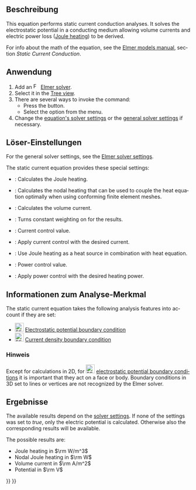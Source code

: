 <languages/>

{{Docnav/de
|[[FEM_EquationMagnetodynamic2D/de|GleichungElektrodynamik2D]]
|[[FEM_EquationFlow/de|GleichungStrömung]]
|[[FEM_Workbench/de|FEM]]
|IconL=FEM_EquationMagnetodynamic2D.svg
|IconR=FEM_EquationFlow.svg
|IconC=Workbench_FEM.svg
}}

{{GuiCommand/de
|Name=FEM EquationStaticCurrent
|Name/de=FEM GleichungGleichstrom
|MenuLocation=Lösen → Elektromagnetische Gleichungen → Static Current Equation
|Workbenches=[[FEM_Workbench/de|FEM]]
|Version=1.1
|SeeAlso=[[FEM_ConstraintElectrostaticPotential/de|RandbedingungElektrostatischesPotential]], [[FEM_ConstraintCurrentDensity/de|RandbedingungStromdichte]], [[FEM_EquationHeat/de|GleichungWärme]]
}}

<span id="Description"></span>
==Beschreibung==

<div lang="en" dir="ltr" class="mw-content-ltr">
This equation performs static current conduction analyses. It solves the electrostatic potential in a conducting medium allowing volume currents and electric power loss ([https://en.wikipedia.org/wiki/Joule_heating Joule heating]) to be derived.
</div>

<div lang="en" dir="ltr" class="mw-content-ltr">
For info about the math of the equation, see the [https://www.elmerfem.org/blog/documentation/ Elmer models manual], section ''Static Current Conduction''.
</div>

<span id="Usage"></span>
==Anwendung==

<div lang="en" dir="ltr" class="mw-content-ltr">
# Add an [[Image:FEM_SolverElmer.svg|16px|link=FEM_SolverElmer#Equations]] [[FEM_SolverElmer#Equations|Elmer solver]].
# Select it in the [[Tree_view|Tree view]].
# There are several ways to invoke the command:
#* Press the {{Button|[[Image:FEM_EquationStaticCurrent.svg|16px]] [[FEM_EquationStaticCurrent|Static Current Equation]]}} button.
#* Select the {{MenuCommand|Solve → Electromagnetic Equations → [[Image:FEM_EquationStaticCurrent.svg|16px]] Static Current Equation}} option from the menu.
# Change the [[#Solver_Settings|equation's solver settings]] or the [[FEM_SolverElmer_SolverSettings|general solver settings]] if necessary.
</div>

<span id="Solver_Settings"></span>
==Löser-Einstellungen==

<div lang="en" dir="ltr" class="mw-content-ltr">
For the general solver settings, see the [[FEM_SolverElmer_SolverSettings|Elmer solver settings]].
</div>

<div lang="en" dir="ltr" class="mw-content-ltr">
The static current equation provides these special settings:
* {{PropertyData|Calculate Joule Heating}}: Calculates the Joule heating.
* {{PropertyData|Calculate Nodal Heating}}: Calculates the nodal heating that can be used to couple the heat equation optimally when using conforming finite element meshes.
* {{PropertyData|Calculate Volume Current}}: Calculates the volume current.
* {{PropertyData|Constant Weights}}: Turns constant weighting on for the results.
* {{PropertyData|Current}}: Current control value.
* {{PropertyData|Current Control}}: Apply current control with the desired current.
* {{PropertyData|Heat Source}}: Use Joule heating as a heat source in combination with heat equation.
* {{PropertyData|Power}}: Power control value.
* {{PropertyData|Power Control}}: Apply power control with the desired heating power.
</div>

<span id="Analysis_Feature_Information"></span>
==Informationen zum Analyse-Merkmal==

<div lang="en" dir="ltr" class="mw-content-ltr">
The static current equation takes the following analysis features into account if they are set:
</div>

<div lang="en" dir="ltr" class="mw-content-ltr">
* [[Image:FEM_ConstraintElectrostaticPotential.svg|24px]] [[FEM_ConstraintElectrostaticPotential|Electrostatic potential boundary condition]]
* [[Image:FEM_ConstraintCurrentDensity.svg|24px]] [[FEM_ConstraintCurrentDensity|Current density boundary condition]]
</div>

<span id="Note"></span>
===Hinweis===

<div lang="en" dir="ltr" class="mw-content-ltr">
Except for calculations in 2D, for [[Image:FEM_ConstraintElectrostaticPotential.svg|24px]] [[FEM_ConstraintElectrostaticPotential|electrostatic potential boundary conditions]] it is important that they act on a face or body. Boundary conditions in 3D set to lines or vertices are not recognized by the Elmer solver.
</div>

<span id="Results"></span>
==Ergebnisse==

<div lang="en" dir="ltr" class="mw-content-ltr">
The available results depend on the [[#Solver_Settings|solver settings]]. If none of the {{PropertyData|Calculate *}} settings was set to ''true'', only the electric potential is calculated. Otherwise also the corresponding results will be available.
</div>

<div lang="en" dir="ltr" class="mw-content-ltr">
The possible results are:
* Joule heating in <math>\rm W/m^3</math>
* Nodal Joule heating in <math>\rm W</math>
* Volume current in <math>\rm A/m^2</math>
* Potential in <math>\rm V</math>
</div>


{{Docnav/de
|[[FEM_EquationMagnetodynamic2D/de|GleichungElektrodynamik2D]]
|[[FEM_EquationFlow/de|GleichungStrömung]]
|[[FEM_Workbench/de|FEM]]
|IconL=FEM_EquationMagnetodynamic2D.svg
|IconR=FEM_EquationFlow.svg
|IconC=Workbench_FEM.svg
}}

{{FEM Tools navi{{#translation:}}}}
{{Userdocnavi{{#translation:}}}}
